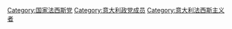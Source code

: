 [[Category:国家法西斯党|Category:国家法西斯党]]
[[Category:意大利政党成员|Category:意大利政党成员]]
[[Category:意大利法西斯主义者|Category:意大利法西斯主义者]]